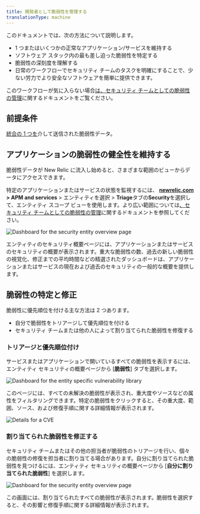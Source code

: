 ```yaml
---
title: 開発者として脆弱性を管理する
translationType: machine
---
```






このドキュメントでは、次の方法について説明します。

* 1 つまたはいくつかの正常なアプリケーション/サービスを維持する
* ソフトウェア スタック内の最も差し迫った脆弱性を特定する
* 脆弱性の深刻度を理解する
* 日常のワークフローでセキュリティ チームのタスクを明確にすることで、少ない労力でより安全なソフトウェアを簡単に提供できます。

このワークフローが気に入らない場合[は、セキュリティ チームとしての脆弱性の管理](/docs/vulnerability-management/security-workflow)に関するドキュメントをご覧ください。

## 前提条件

[統合の 1 つを](/docs/vulnerability-management/integrations/overview)介して送信された脆弱性データ。

## アプリケーションの脆弱性の健全性を維持する

脆弱性データが New Relic に流入し始めると、さまざまな範囲のビューからデータにアクセスできます。

特定のアプリケーションまたはサービスの状態を監視するには、 **[newrelic.com](https://newrelic.com/all-capabilities) > APM and services** > エンティティを選択 > **Triage**タブの**Security**を選択して、エンティティ スコープ ビューを使用します。より広い範囲については[、セキュリティ チームとしての脆弱性の管理](/docs/vulnerability-management/security-workflow)に関するドキュメントを参照してください。

<img
  title="Entity overview"
  alt="Dashboard for the security entity overview page"
  src={entityOverview}
/>

エンティティのセキュリティ概要ページには、アプリケーションまたはサービスのセキュリティの概要が表示されます。重大な脆弱性の数、過去の新しい脆弱性の視覚化、修正までの平均時間などの精選されたダッシュボードは、アプリケーションまたはサービスの現在および過去のセキュリティの一般的な概要を提供します。

## 脆弱性の特定と修正

脆弱性に優先順位を付ける主な方法は 2 つあります。

* 自分で脆弱性をトリアージして優先順位を付ける
* セキュリティ チームまたは他の人によって割り当てられた脆弱性を修復する

### トリアージと優先順位付け

サービスまたはアプリケーションで開いているすべての脆弱性を表示するには、エンティティ セキュリティの概要ページから \[**脆弱性**] タブを選択します。

<img
  title="Vulnerability library"
  alt="Dashboard for the entity specific vulnerability library"
  src={vulnLibrary}
/>

このページには、すべての未解決の脆弱性が表示され、重大度やソースなどの属性をフィルタリングできます。特定の脆弱性をクリックすると、その重大度、範囲、ソース、および修復手順に関する詳細情報が表示されます。

<img
  title="CVE Detail"
  alt="Details for a CVE"
  src={cveDetail}
/>

### 割り当てられた脆弱性を修正する

セキュリティ チームまたはその他の担当者が脆弱性のトリアージを行い、個々の脆弱性の修復を担当者に割り当てる場合があります。自分に割り当てられた脆弱性を見つけるには、エンティティ セキュリティの概要ページから \[**自分に割り当てられた脆弱性**] を選択します。

<img
  title="Assigned vulnerabilities"
  alt="Dashboard for the security entity overview page"
  src={assignedVuln}
/>

この画面には、割り当てられたすべての脆弱性が表示されます。脆弱性を選択すると、その影響と修復手順に関する詳細情報が表示されます。